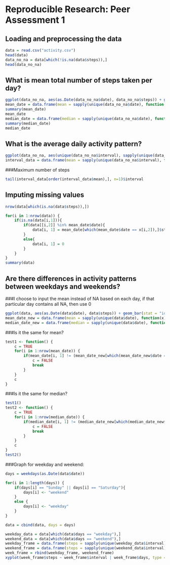 # Reproducible Research: Peer Assessment 1


## Loading and preprocessing the data
```r
data = read.csv("activity.csv")
head(data)
data_no_na = data[which(!is.na(data$steps)),]
head(data_no_na)
```
## What is mean total number of steps taken per day?

```r
ggplot(data_no_na, aes(as.Date(data_no_na$date), data_no_na$steps)) + geom_bar(stat = "identity") + scale_x_date(breaks = "7 days", labels=date_format("%Y-%m-%d")) + xlab("Date") + ylab("Steps")
mean_date = data.frame(mean = sapply(unique(data_no_na$date), function(x) mean(data_no_na[which(data_no_na$date == x),]$steps)), date = unique(data_no_na$date))
summary(mean_date)
mean_date
median_date = data.frame(median = sapply(unique(data_no_na$date), function(x) median(data_no_na[which(data_no_na$date == x),]$steps)), date = unique(data_no_na$date))
summary(median_date)
median_date
```
## What is the average daily activity pattern?
```r
ggplot(data_no_na, aes(unique(data_no_na$interval), sapply(unique(data_no_na$interval), function(x) mean(data_no_na[which(data_no_na$interval == x),]$steps)))) + geom_line(stat = "identity") + xlab("Date") + ylab("Steps")
interval_data = data.frame(mean = sapply(unique(data_no_na$interval), function(x) mean(data_no_na[which(data_no_na$interval == x),]$steps)), interval = unique(data_no_na$interval))
```
###Maximum number of steps
```r
tail(interval_data[order(interval_data$mean),], n=1)$interval
```
## Imputing missing values
```r
nrow(data[which(is.na(data$steps)),])

for(i in 1:nrow(data)) {
    if(is.na(data[i,1])){
        if(data[[i,2]] %in% mean_date$date){
            data[i, 1] = mean_date[which(mean_date$date == x[i,2]),]$steps
        }
        else{
            data[i, 1] = 0
        }
    }        
}
summary(data)
```
## Are there differences in activity patterns between weekdays and weekends?
###I choose to input the mean instead of NA based on each day, if that particular day contains all NA, then use 0
```r
ggplot(data, aes(as.Date(data$date), data$steps)) + geom_bar(stat = "identity") + scale_x_date(breaks = "7 days", labels=date_format("%Y-%m-%d")) + xlab("Date") + ylab("Steps")
mean_date_new = data.frame(mean = sapply(unique(data$date), function(x) mean(data[which(data$date == x),]$steps)), date = unique(data$date))
median_date_new = data.frame(median = sapply(unique(data$date), function(x) median(data[which(data$date == x),]$steps)), date = unique(data$date))
```
###Is it the same for mean?
```r
test1 <- function() {
    c = TRUE
    for(i in 1:nrow(mean_date)) {
        if(mean_date[i, 1] != (mean_date_new[which(mean_date_new$date == mean_date[i, 2]),]$mean)){
            c = FALSE
            break
        }
    }
    c
}
```
###Is it the same for median?
```r
test1()
test2 <- function() {
    c = TRUE
    for(i in 1:nrow(median_date)) {
        if(median_date[i, 1] != (median_date_new[which(median_date_new$date == median_date[i, 2]),]$median)){
            c = FALSE
            break
        }
    }
    c
}
test2()
```

###Graph for weekday and weekend:
```r
days = weekdays(as.Date(data$date))

for(i in 1:length(days)) {
    if(days[i] == "Sunday" || days[i] == "Saturday"){
        days[i] <- "weekend"
    }
    else {
        days[i] <- "weekday"
    }
}

data = cbind(data, days = days)

weekday_data = data[which(data$days == "weekday"),]
weekend_data = data[which(data$days == "weekend"),]
weekday_frame = data.frame(steps = sapply(unique(weekday_data$interval), function(x) mean(weekday_data[which(weekday_data$interval == x),]$steps)), interval = unique(weekday_data$interval), days = c(rep("weekday", 288)))
weekend_frame = data.frame(steps = sapply(unique(weekend_data$interval), function(x) mean(weekend_data[which(weekend_data$interval == x),]$steps)), interval = unique(weekend_data$interval), days = c(rep("weekend", 288)))
week_frame = rbind(weekday_frame, weekend_frame)
xyplot(week_frame$steps ~ week_frame$interval | week_frame$days, type = "l", layout = c(1,2), xlab = "Interval", ylab = "Number of steps")
```